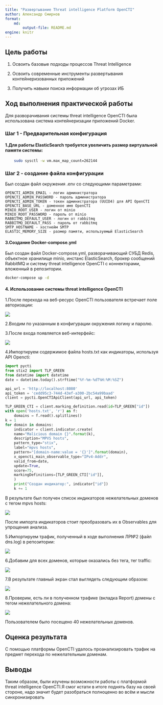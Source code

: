 ```yaml
---
title: "Развертывание Threat intelligence Platform OpenCTI"
author: Александр Смирнов
format: 
    md:
        output-file: README.md
engine: knitr
---
```

## Цель работы
1. Освоить базовые подходы процессов Threat Intelligence

2. Освоить современные инструменты развертывания контейнеризованных приложений

3. Получить навыки поиска информации об угрозах ИБ

## Ход выполнения практической работы


Для разворачивания системы threat intelligence OpenCTI была
использована система контейнеризации приложений Docker.

### Шаг 1 - Предварительная конфигурация

#### 1.Для работы ElasticSearch требуется увеличить размер виртуальной памяти системы:
```bash
    sudo sysctl -w vm.max_map_count=262144
```
### Шаг 2 - создание файла конфигурации
Был создан файл окружения .env со следующими параметрами:
```
OPENCTI_ADMIN_EMAIL - логин администратора
OPENCTI_ADMIN_PASSWORD - пароль администратора
OPENCTI_ADMIN_TOKEN - токен администратора (UUID4) для API OpenCTI
OPENCTI_BASE_URL - доменное имя OpenCTI
MINIO_ROOT_USER - логин от minio
MINIO_ROOT_PASSWORD - пароль от minio
RABBITMQ_DEFAULT_USER - логин от rabbitmq
RABBITMQ_DEFAULT_PASS - пароль от rabbitmq
SMTP_HOSTNAME - хостнейм SMTP
ELASTIC_MEMORY_SIZE - размер памяти, используемый ElasticSearch
```
#### 3.Создание Docker-compose.yml
Был создан файл Docker-compose.yml, разворачивающий СУБД Redis, объектное хранилище minio, инстанс ElasticSearch, брокер сообщений RabbitMQ и систему threat intelligence OpenCTI с коннекторами, вложенный в репозитории.

```bash
docker-compose up -d
```

#### 4. Использование системы threat intelligence OpenCTI

1.После перехода на веб-ресурс OpenCTI пользователя встречает поле авторизации:

![](./media/1.png)

2.Входим по указанным в конфигурации окружения логину и паролю.

3.После входа появляется веб-интерфейс:

![](./media/2.png)

4.Импортируем содержимое файла hosts.txt как индикаторы, используя API Opencti:
```python
import pycti
from stix2 import TLP_GREEN
from datetime import datetime
date = datetime.today().strftime("%Y-%m-%dT%H:%M:%SZ")

api_url = 'http://localhost:8080'
api_token = 'cedd95c3-744d-43ef-a300-2bc54a99baad'
client = pycti.OpenCTIApiClient(api_url, api_token)

TLP_GREEN_CTI = client.marking_definition.read(id=TLP_GREEN["id"])
with open('hosts.txt', 'r') as f:
    domains = f.read().splitlines()
k = 1
for domain in domains:
    indicator = client.indicator.create(
    name="Malicious domain {}".format(k),
    description="MPVS hosts",
    pattern_type="stix",
    label="mpvs hosts",
    pattern="[domain-name:value = '{}']".format(domain),
    x_opencti_main_observable_type="IPv4-Addr",
    valid_from=date,
    update=True,
    score=75,
    markingDefinitions=[TLP_GREEN_CTI["id"]],
    )
    print("Создан индикатор:", indicator["id"])
    k += 1
```

В результате был получен список индикаторов нежелательных доменов с тегом mpvs hosts:

![](./media/3.png)

После импорта индикаторов стоит преобразовать их в Observables для упрощения анализа.

5.Импортируем трафик, полученный в ходе выполнения ЛР№2 (файл dns.log) в репозитории:

![](./media/4.png)

6.Добавим для всех доменов, которые оказались без тега, тег traffic:

![](./media/5.png)

7.В результате главный экран стал выглядеть следующим образом:

![](./media/6.png)

8.Проверим, есть ли в полученном трафике (вкладка Report) домены с тегом нежелательного домена:

![](./media/7.png)

Пользователем было посещено 40 нежелательных доменов.

## Оценка результата

С помощью платформы OpenCTI удалось проанализировать трафик на предмет перехода по нежелательным доменам.

## Выводы

Таким образом, были изучены возможности работы с платформой threat intelligence OpenCTI.Я смог кстати в итоге поднять базу на своей стороне, надо значит будет разобраться полноценно во всём и мысли синхронизировать